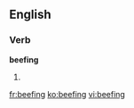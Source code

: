 ==English==

===Verb===
'''beefing'''

# {{present participle of|beef}}

[[fr:beefing]]
[[ko:beefing]]
[[vi:beefing]]